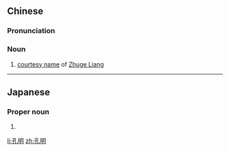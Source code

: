 ==Chinese==
{{zh-forms}}

===Pronunciation===
{{zh-pron
|m=kǒngmíng
|mn=khóng-bêng
|cat=n
}}

===Noun===
{{zh-noun}}

# [[courtesy name]] of [[w:Zhuge Liang|Zhuge Liang]]

{{zh-cat|Individuals}}

----

==Japanese==
{{ja-kanjitab|こう|めい|yomi=o}}

===Proper noun===
{{ja-pos|proper|こうめい}}

# {{given name|male|lang=ja|sort=こうめい}}

[[li:孔明]]
[[zh:孔明]]